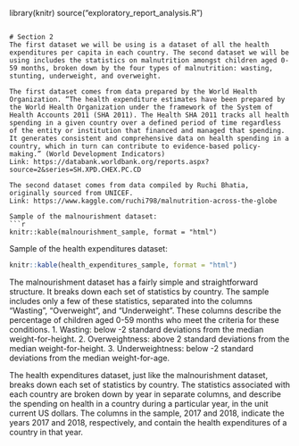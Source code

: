 library(knitr)
source("exploratory_report_analysis.R")
```

# Section 2
The first dataset we will be using is a dataset of all the health expenditures per capita in each country. The second dataset we will be using includes the statistics on malnutrition amongst children aged 0-59 months, broken down by the four types of malnutrition: wasting, stunting, underweight, and overweight.

The first dataset comes from data prepared by the World Health Organization. “The health expenditure estimates have been prepared by the World Health Organization under the framework of the System of Health Accounts 2011 (SHA 2011). The Health SHA 2011 tracks all health spending in a given country over a defined period of time regardless of the entity or institution that financed and managed that spending. It generates consistent and comprehensive data on health spending in a country, which in turn can contribute to evidence-based policy-making.” (World Development Indicators)
Link: https://databank.worldbank.org/reports.aspx?source=2&series=SH.XPD.CHEX.PC.CD

The second dataset comes from data compiled by Ruchi Bhatia, originally sourced from UNICEF. 
Link: https://www.kaggle.com/ruchi798/malnutrition-across-the-globe

Sample of the malnourishment dataset:
```r
knitr::kable(malnourishment_sample, format = "html")
```

Sample of the health expenditures dataset:
```r
knitr::kable(health_expenditures_sample, format = "html")
```

The malnourishment dataset has a fairly simple and straightforward structure. It breaks down each set of statistics by country. The sample includes only a few of these statistics, separated into the columns “Wasting”, “Overweight”, and “Underweight”. These columns describe the percentage of children aged 0-59 months who meet the criteria for these conditions. 
1. Wasting: below -2 standard deviations from the median weight-for-height. 
2. Overweightness: above 2 standard deviations from the median weight-for-height. 
3. Underweightness: below -2 standard deviations from the median weight-for-age. 

The health expenditures dataset, just like the malnourishment dataset, breaks down each set of statistics by country. The statistics associated with each country are broken down by year in separate columns, and describe the spending on health in a country during a particular year, in the unit current US dollars. The columns in the sample, 2017 and 2018, indicate the years 2017 and 2018, respectively, and contain the health expenditures of a country in that year. 
